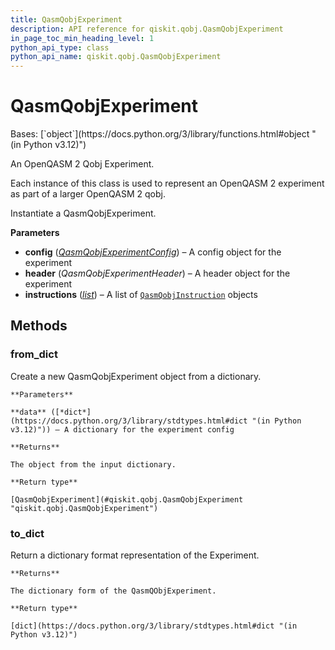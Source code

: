 ```yaml
---
title: QasmQobjExperiment
description: API reference for qiskit.qobj.QasmQobjExperiment
in_page_toc_min_heading_level: 1
python_api_type: class
python_api_name: qiskit.qobj.QasmQobjExperiment
---
```


# QasmQobjExperiment

<Class id="qiskit.qobj.QasmQobjExperiment" isDedicatedPage={true} github="https://github.com/Qiskit/qiskit/tree/stable/1.0/qiskit/qobj/qasm_qobj.py#L196-L275" signature="qiskit.qobj.QasmQobjExperiment(config=None, header=None, instructions=None)">
  Bases: [`object`](https://docs.python.org/3/library/functions.html#object "(in Python v3.12)")

  An OpenQASM 2 Qobj Experiment.

  Each instance of this class is used to represent an OpenQASM 2 experiment as part of a larger OpenQASM 2 qobj.

  Instantiate a QasmQobjExperiment.

  **Parameters**

  *   **config** ([*QasmQobjExperimentConfig*](qiskit.qobj.QasmQobjExperimentConfig "qiskit.qobj.QasmQobjExperimentConfig")) – A config object for the experiment
  *   **header** (*QasmQobjExperimentHeader*) – A header object for the experiment
  *   **instructions** ([*list*](https://docs.python.org/3/library/stdtypes.html#list "(in Python v3.12)")) – A list of [`QasmQobjInstruction`](qiskit.qobj.QasmQobjInstruction "qiskit.qobj.QasmQobjInstruction") objects

  ## Methods

  ### from\_dict

  <Function id="qiskit.qobj.QasmQobjExperiment.from_dict" github="https://github.com/Qiskit/qiskit/tree/stable/1.0/qiskit/qobj/qasm_qobj.py#L248-L269" signature="classmethod from_dict(data)">
    Create a new QasmQobjExperiment object from a dictionary.

    **Parameters**

    **data** ([*dict*](https://docs.python.org/3/library/stdtypes.html#dict "(in Python v3.12)")) – A dictionary for the experiment config

    **Returns**

    The object from the input dictionary.

    **Return type**

    [QasmQobjExperiment](#qiskit.qobj.QasmQobjExperiment "qiskit.qobj.QasmQobjExperiment")
  </Function>

  ### to\_dict

  <Function id="qiskit.qobj.QasmQobjExperiment.to_dict" github="https://github.com/Qiskit/qiskit/tree/stable/1.0/qiskit/qobj/qasm_qobj.py#L235-L246" signature="to_dict()">
    Return a dictionary format representation of the Experiment.

    **Returns**

    The dictionary form of the QasmQObjExperiment.

    **Return type**

    [dict](https://docs.python.org/3/library/stdtypes.html#dict "(in Python v3.12)")
  </Function>
</Class>

